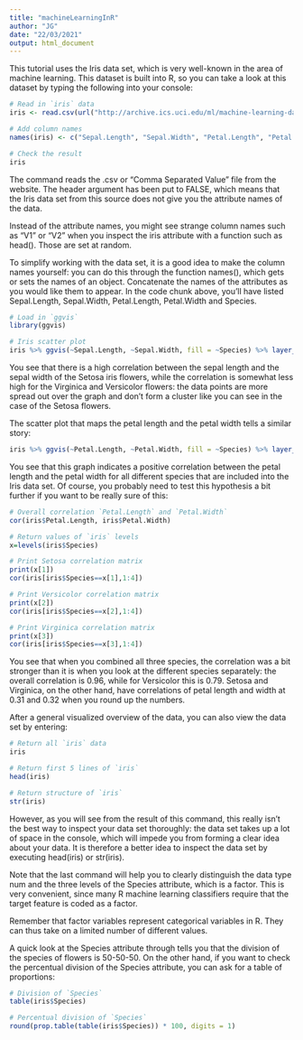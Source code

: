 ```yaml
---
title: "machineLearningInR"
author: "JG"
date: "22/03/2021"
output: html_document
---
```


This tutorial uses the Iris data set, which is very well-known in the area of machine learning. This dataset is built into R, so you can take a look at this dataset by typing the following into your console:

```r
# Read in `iris` data
iris <- read.csv(url("http://archive.ics.uci.edu/ml/machine-learning-databases/iris/iris.data"), header = FALSE) 

# Add column names
names(iris) <- c("Sepal.Length", "Sepal.Width", "Petal.Length", "Petal.Width", "Species")

# Check the result
iris
```

The command reads the .csv or “Comma Separated Value” file from the website. The header argument has been put to FALSE, which means that the Iris data set from this source does not give you the attribute names of the data.

Instead of the attribute names, you might see strange column names such as “V1” or “V2” when you inspect the iris attribute with a function such as head(). Those are set at random.

To simplify working with the data set, it is a good idea to make the column names yourself: you can do this through the function names(), which gets or sets the names of an object. Concatenate the names of the attributes as you would like them to appear. In the code chunk above, you’ll have listed Sepal.Length, Sepal.Width, Petal.Length, Petal.Width and Species.

```r
# Load in `ggvis`
library(ggvis)

# Iris scatter plot
iris %>% ggvis(~Sepal.Length, ~Sepal.Width, fill = ~Species) %>% layer_points()
```

You see that there is a high correlation between the sepal length and the sepal width of the Setosa iris flowers, while the correlation is somewhat less high for the Virginica and Versicolor flowers: the data points are more spread out over the graph and don’t form a cluster like you can see in the case of the Setosa flowers.

The scatter plot that maps the petal length and the petal width tells a similar story:

```r
iris %>% ggvis(~Petal.Length, ~Petal.Width, fill = ~Species) %>% layer_points()
```

You see that this graph indicates a positive correlation between the petal length and the petal width for all different species that are included into the Iris data set. Of course, you probably need to test this hypothesis a bit further if you want to be really sure of this:

```r
# Overall correlation `Petal.Length` and `Petal.Width`
cor(iris$Petal.Length, iris$Petal.Width)

# Return values of `iris` levels 
x=levels(iris$Species)

# Print Setosa correlation matrix
print(x[1])
cor(iris[iris$Species==x[1],1:4])

# Print Versicolor correlation matrix
print(x[2])
cor(iris[iris$Species==x[2],1:4])

# Print Virginica correlation matrix
print(x[3])
cor(iris[iris$Species==x[3],1:4])
```

You see that when you combined all three species, the correlation was a bit stronger than it is when you look at the different species separately: the overall correlation is 0.96, while for Versicolor this is 0.79. Setosa and Virginica, on the other hand, have correlations of petal length and width at 0.31 and 0.32 when you round up the numbers.

After a general visualized overview of the data, you can also view the data set by entering:

```r
# Return all `iris` data
iris

# Return first 5 lines of `iris`
head(iris)

# Return structure of `iris`
str(iris)
```

However, as you will see from the result of this command, this really isn’t the best way to inspect your data set thoroughly: the data set takes up a lot of space in the console, which will impede you from forming a clear idea about your data. It is therefore a better idea to inspect the data set by executing head(iris) or str(iris).

Note that the last command will help you to clearly distinguish the data type num and the three levels of the Species attribute, which is a factor. This is very convenient, since many R machine learning classifiers require that the target feature is coded as a factor.

Remember that factor variables represent categorical variables in R. They can thus take on a limited number of different values.

A quick look at the Species attribute through tells you that the division of the species of flowers is 50-50-50. On the other hand, if you want to check the percentual division of the Species attribute, you can ask for a table of proportions:

```r
# Division of `Species`
table(iris$Species) 

# Percentual division of `Species`
round(prop.table(table(iris$Species)) * 100, digits = 1)
```